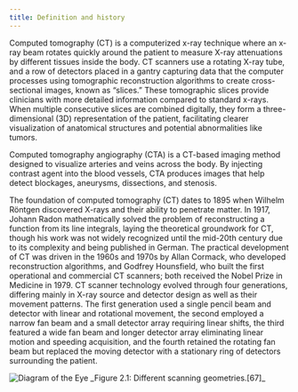```yaml
---
title: Definition and history
---
```


Computed tomography (CT) is a computerized x-ray technique where an x-ray beam rotates quickly around the patient to measure X-ray attenuations by different tissues inside the body. CT scanners use a rotating X-ray tube, and a row of detectors placed in a gantry capturing data that the computer processes using tomographic reconstruction algorithms to create cross-sectional images, known as “slices.” These tomographic slices provide clinicians with more detailed information compared to standard x-rays. When multiple consecutive slices are combined digitally, they form a three-dimensional (3D) representation of the patient, facilitating clearer visualization of anatomical structures and potential abnormalities like tumors.

Computed tomography angiography (CTA) is a CT-based imaging method designed to visualize arteries and veins across the body. By injecting contrast agent into the blood vessels, CTA produces images that help detect blockages, aneurysms, dissections, and stenosis.

The foundation of computed tomography (CT) dates to 1895 when Wilhelm Röntgen discovered X-rays and their ability to penetrate matter. In 1917, Johann Radon mathematically solved the problem of reconstructing a function from its line integrals, laying the theoretical groundwork for CT, though his work was not widely recognized until the mid-20th century due to its complexity and being published in German. The practical development of CT was driven in the 1960s and 1970s by Allan Cormack, who developed reconstruction algorithms, and Godfrey Hounsfield, who built the first operational and commercial CT scanners; both received the Nobel Prize in Medicine in 1979. CT scanner technology evolved through four generations, differing mainly in X-ray source and detector design as well as their movement patterns. The first generation used a single pencil beam and detector with linear and rotational movement, the second employed a narrow fan beam and a small detector array requiring linear shifts, the third featured a wide fan beam and longer detector array eliminating linear motion and speeding acquisition, and the fourth retained the rotating fan beam but replaced the moving detector with a stationary ring of detectors surrounding the patient.

<img alt='Diagram of the Eye' src='/figures/2_1.png' />
_Figure 2.1: Different scanning geometries.[67]_
